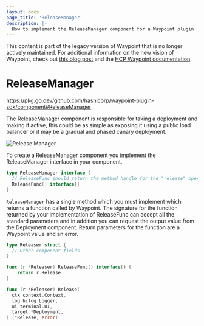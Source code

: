 ```yaml
---
layout: docs
page_title: 'ReleaseManager'
description: |-
  How to implement the ReleaseManager component for a Waypoint plugin
---
```


<Warning>

This content is part of the legacy version of Waypoint that is no longer actively maintained. For additional information on the new vision of Waypoint, check out [this blog post](https://www.hashicorp.com/blog/a-new-vision-for-hcp-waypoint) and the [HCP Waypoint documentation](/hcp/docs/waypoint).

</Warning>

# ReleaseManager

https://pkg.go.dev/github.com/hashicorp/waypoint-plugin-sdk/component#ReleaseManager

The ReleaseManager component is responsible for taking a deployment and making it active, this could be as
simple as exposing it using a public load balancer or it may be a gradual and phased canary deployment.

![Release Manager](/img/extending-waypoint/release-manager.png)

To create a ReleaseManager component you implement the ReleaseManager interface in your component.

```go
type ReleaseManager interface {
  // ReleaseFunc should return the method handle for the "release" operation.
  ReleaseFunc() interface{}
}
```

`ReleaseManager` has a single method which you must implement which returns a function called by Waypoint.
The signature for the function returned by your implementation of ReleaseFunc can accept all the standard parameters
and in addition you can request the output value from the Deployment component. Return parameters for the function
are a Waypoint value and an error.

```go
type Releaser struct {
  // Other component fields
}

func (r *Releaser) ReleaseFunc() interface{} {
	return r.Release
}

func (r *Releaser) Release(
  ctx context.Context,
  log hclog.Logger,
  ui terminal.UI,
  target *Deployment,
) (*Release, error)
```
